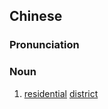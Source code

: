 {{also|住宅区}}
==Chinese==
{{zh-forms|s=住宅区|type=21}}

===Pronunciation===
{{zh-pron
|m=zhùzháiqū
|c=zyu6 zaak6-2 keoi1
|h=pfs=chhu-chhe̍t-khî
|mn=chū-the̍h-khu
|cat=n
}}

===Noun===
{{zh-noun}}

# [[residential]] [[district]]